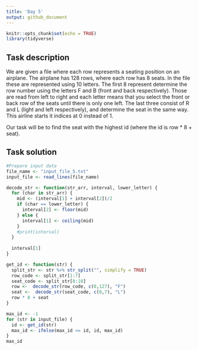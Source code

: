 ```yaml
---
title: 'Day 5'
output: github_document
---
```


```r
knitr::opts_chunk$set(echo = TRUE)
library(tidyverse)
```

## Task description
We are given a file where each row represents a seating position on an airplane. The airplane has 128 rows, where each row has 8 seats. In the file these are represented using 10 letters. The first 8 represent determine the row number using the letters F and B (front and back respectively). Those are read from left to right and each letter means that you select the front or back row of the seats until there is only one left. The last three consist of R and L (light and left respectively), and determine the seat in the same way. This airline starts it indices at 0 instead of 1.

Our task will be to find the seat with the highest id (where the id is row * 8 + seat).

## Task solution
```r
#Prepare input data
file_name <- "input_file_5.txt"
input_file <- read_lines(file_name)
```
```r
decode_str <- function(str_arr, interval, lower_letter) {
  for (char in str_arr) {
    mid <- (interval[1] + interval[2])/2
    if (char == lower_letter) {
      interval[2] <- floor(mid)
    } else {
      interval[1] <- ceiling(mid)
    }
    #print(interval)
  }
  
  interval[1]
}

get_id <- function(str) {
  split_str <- str %>% str_split("", simplify = TRUE) 
  row_code <- split_str[1:7]
  seat_code <- split_str[8:10]
  row <-  decode_str(row_code, c(0,127), "F")
  seat <-  decode_str(seat_code, c(0,7), "L")
  row * 8 + seat
}

max_id <- -1
for (str in input_file) {
  id <- get_id(str)
  max_id <- ifelse(max_id <= id, id, max_id)
}
max_id
```



